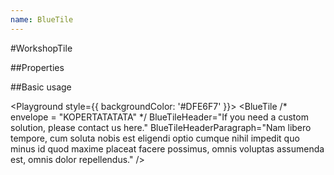 ```yaml
---
name: BlueTile
---
```



#WorkshopTile

##Properties

<PropsTable of={BlueTile} />

##Basic usage

<Playground style={{ backgroundColor: '#DFE6F7' }}>
  <BlueTile
    /* envelope = "KOPERTATATATA" */
    BlueTileHeader="If you need a custom solution, please contact us here."
    BlueTileHeaderParagraph="Nam libero tempore, cum soluta nobis est eligendi optio cumque nihil impedit quo minus id quod maxime placeat facere possimus, omnis voluptas assumenda est, omnis dolor repellendus."
  />
</Playground>
